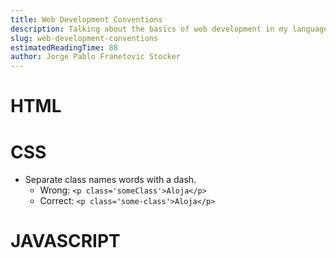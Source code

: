 ```yaml
---
title: Web Development Conventions
description: Talking about the basics of web development in my language
slug: web-development-conventions
estimatedReadingTime: 88
author: Jorge Pablo Franetovic Stocker
---
```


# HTML

# CSS

- Separate class names words with a dash.
  - Wrong: `<p class='someClass'>Aloja</p>`
  - Correct: `<p class='some-class'>Aloja</p>`

# JAVASCRIPT
